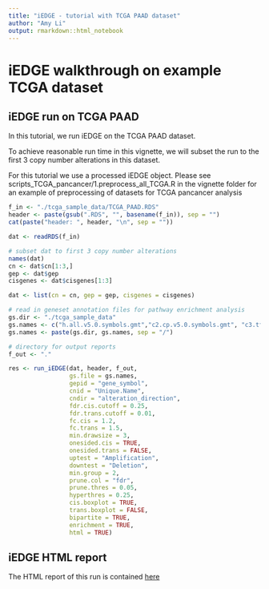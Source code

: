 ```yaml
---
title: "iEDGE - tutorial with TCGA PAAD dataset"
author: "Amy Li"
output: rmarkdown::html_notebook
---
```

# iEDGE walkthrough on example TCGA dataset

## iEDGE run on TCGA PAAD 

In this tutorial, we run iEDGE on the TCGA PAAD dataset. 

To achieve reasonable run time in this vignette, we will subset the
run to the first 3 copy number alterations in this dataset.

For this tutorial we use a processed iEDGE object. Please see
scripts_TCGA_pancancer/1.preprocess_all_TCGA.R in the vignette folder
for an example of preprocessing of datasets for TCGA pancancer
analysis

```r
f_in <- "./tcga_sample_data/TCGA_PAAD.RDS"
header <- paste(gsub(".RDS", "", basename(f_in)), sep = "")
cat(paste("header: ", header, "\n", sep = ""))

dat <- readRDS(f_in)

# subset dat to first 3 copy number alterations
names(dat)
cn <- dat$cn[1:3,]
gep <- dat$gep
cisgenes <- dat$cisgenes[1:3]

dat <- list(cn = cn, gep = gep, cisgenes = cisgenes)

# read in geneset annotation files for pathway enrichment analysis
gs.dir <- "./tcga_sample_data"
gs.names <- c("h.all.v5.0.symbols.gmt","c2.cp.v5.0.symbols.gmt", "c3.tft.v5.0.symbols.gmt")
gs.names <- paste(gs.dir, gs.names, sep = "/")

# directory for output reports
f_out <- "."

res <- run_iEDGE(dat, header, f_out, 
                 gs.file = gs.names, 
                 gepid = "gene_symbol",
                 cnid = "Unique.Name", 
                 cndir = "alteration_direction",
                 fdr.cis.cutoff = 0.25, 
                 fdr.trans.cutoff = 0.01,
                 fc.cis = 1.2,
                 fc.trans = 1.5,
                 min.drawsize = 3,
                 onesided.cis = TRUE, 
                 onesided.trans = FALSE,
                 uptest = "Amplification",
                 downtest = "Deletion", 
                 min.group = 2,
                 prune.col = "fdr",
                 prune.thres = 0.05,
                 hyperthres = 0.25,
                 cis.boxplot = TRUE,
                 trans.boxplot = FALSE,
                 bipartite = TRUE,
                 enrichment = TRUE,
                 html = TRUE)
```


## iEDGE HTML report

The HTML report of this run is contained [here](file:./TCGA_PAAD/html/index.html)
